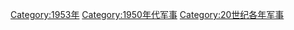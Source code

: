 {{portal|軍事}}
{{Year by category
|m=1
|c=9
|d=5
|y=3
|cat=军事
|sortkey=军事
|parent=20世纪各年军事
|subcat=1950年代军事
}}

[[Category:1953年|Category:1953年]]
[[Category:1950年代军事|Category:1950年代军事]]
[[Category:20世纪各年军事|Category:20世纪各年军事]]